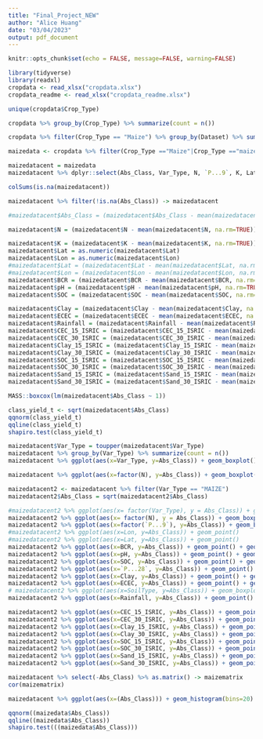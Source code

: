 ```yaml
---
title: "Final_Project_NEW"
author: "Alice Huang"
date: "03/04/2023"
output: pdf_document
---
```


```r
knitr::opts_chunk$set(echo = FALSE, message=FALSE, warning=FALSE)
```

```r
library(tidyverse)
library(readxl)
cropdata <- read_xlsx("cropdata.xlsx")
cropdata_readme <- read_xlsx("cropdata_readme.xlsx")
```

```r
unique(cropdata$Crop_Type)
```

```r
cropdata %>% group_by(Crop_Type) %>% summarize(count = n())
```

```r
cropdata %>% filter(Crop_Type == "Maize") %>% group_by(Dataset) %>% summarize(count = n())
```

```r
maizedata <- cropdata %>% filter(Crop_Type =="Maize"|Crop_Type =="maize")
```

```r
maizedatacent = maizedata
maizedatacent %>% dplyr::select(Abs_Class, Var_Type, N, `P...9`, K, Lat, Lon, BCR, pH, SOC, `P...28`, Clay, ECEC, SoilType, Rainfall, CEC_15_ISRIC, CEC_30_ISRIC, Clay_15_ISRIC, Clay_30_ISRIC, SOC_15_ISRIC, SOC_30_ISRIC, Sand_15_ISRIC, Sand_30_ISRIC) -> maizedatacent
```
```r
colSums(is.na(maizedatacent))
```

```r
maizedatacent %>% filter(!is.na(Abs_Class)) -> maizedatacent
```


```r
#maizedatacent$Abs_Class = (maizedatacent$Abs_Class - mean(maizedatacent$Abs_Class, na.rm=TRUE))

maizedatacent$N = (maizedatacent$N - mean(maizedatacent$N, na.rm=TRUE))

maizedatacent$K = (maizedatacent$K - mean(maizedatacent$K, na.rm=TRUE))
maizedatacent$Lat = as.numeric(maizedatacent$Lat)
maizedatacent$Lon = as.numeric(maizedatacent$Lon)
#maizedatacent$Lat = (maizedatacent$Lat - mean(maizedatacent$Lat, na.rm=TRUE))
#maizedatacent$Lon = (maizedatacent$Lon - mean(maizedatacent$Lon, na.rm=TRUE))
maizedatacent$BCR = (maizedatacent$BCR - mean(maizedatacent$BCR, na.rm=TRUE))
maizedatacent$pH = (maizedatacent$pH - mean(maizedatacent$pH, na.rm=TRUE))
maizedatacent$SOC = (maizedatacent$SOC - mean(maizedatacent$SOC, na.rm=TRUE))

maizedatacent$Clay = (maizedatacent$Clay - mean(maizedatacent$Clay, na.rm=TRUE))
maizedatacent$ECEC = (maizedatacent$ECEC - mean(maizedatacent$ECEC, na.rm=TRUE))
maizedatacent$Rainfall = (maizedatacent$Rainfall - mean(maizedatacent$Rainfall, na.rm=TRUE))
maizedatacent$CEC_15_ISRIC = (maizedatacent$CEC_15_ISRIC - mean(maizedatacent$CEC_15_ISRIC, na.rm=TRUE))
maizedatacent$CEC_30_ISRIC = (maizedatacent$CEC_30_ISRIC - mean(maizedatacent$CEC_30_ISRIC, na.rm=TRUE))
maizedatacent$Clay_15_ISRIC = (maizedatacent$Clay_15_ISRIC - mean(maizedatacent$Clay_15_ISRIC, na.rm=TRUE))
maizedatacent$Clay_30_ISRIC = (maizedatacent$Clay_30_ISRIC - mean(maizedatacent$Clay_30_ISRIC, na.rm=TRUE))
maizedatacent$SOC_15_ISRIC = (maizedatacent$SOC_15_ISRIC - mean(maizedatacent$SOC_15_ISRIC, na.rm=TRUE))
maizedatacent$SOC_30_ISRIC = (maizedatacent$SOC_30_ISRIC - mean(maizedatacent$SOC_30_ISRIC, na.rm=TRUE))
maizedatacent$Sand_15_ISRIC = (maizedatacent$Sand_15_ISRIC - mean(maizedatacent$Sand_15_ISRIC, na.rm=TRUE))
maizedatacent$Sand_30_ISRIC = (maizedatacent$Sand_30_ISRIC - mean(maizedatacent$Sand_30_ISRIC, na.rm=TRUE))
```


```r
MASS::boxcox(lm(maizedatacent$Abs_Class ~ 1))
```
```r
class_yield_t <- sqrt(maizedatacent$Abs_Class)
qqnorm(class_yield_t)
qqline(class_yield_t)
shapiro.test(class_yield_t)
```
```r
maizedatacent$Var_Type = toupper(maizedatacent$Var_Type)
maizedatacent %>% group_by(Var_Type) %>% summarize(count = n())
maizedatacent %>% ggplot(aes(x=Var_Type, y=Abs_Class)) + geom_boxplot()
```

```r
maizedatacent %>% ggplot(aes(x=factor(N), y=Abs_Class)) + geom_boxplot()
```


```r
maizedatacent2 <- maizedatacent %>% filter(Var_Type == "MAIZE")
maizedatacent2$Abs_Class = sqrt(maizedatacent2$Abs_Class)
```

```r
#maizedatacent2 %>% ggplot(aes(x= factor(Var_Type), y = Abs_Class)) + geom_boxplot()
maizedatacent2 %>% ggplot(aes(x= factor(N), y = Abs_Class)) + geom_boxplot()
maizedatacent2 %>% ggplot(aes(x=factor(`P...9`), y=Abs_Class)) + geom_boxplot()
#maizedatacent2 %>% ggplot(aes(x=Lon, y=Abs_Class)) + geom_point()
#maizedatacent2 %>% ggplot(aes(x=Lat, y=Abs_Class)) + geom_point()
maizedatacent2 %>% ggplot(aes(x=BCR, y=Abs_Class)) + geom_point() + geom_smooth(method="loess")
maizedatacent2 %>% ggplot(aes(x=pH, y=Abs_Class)) + geom_point() + geom_smooth(method="loess")
maizedatacent2 %>% ggplot(aes(x=SOC, y=Abs_Class)) + geom_point() + geom_smooth(method="loess")
maizedatacent2 %>% ggplot(aes(x=`P...28`, y=Abs_Class)) + geom_point() + geom_smooth(method="loess")
maizedatacent2 %>% ggplot(aes(x=Clay, y=Abs_Class)) + geom_point() + geom_smooth(method="loess")
maizedatacent2 %>% ggplot(aes(x=ECEC, y=Abs_Class)) + geom_point() + geom_smooth(method="loess")
# maizedatacent2 %>% ggplot(aes(x=SoilType, y=Abs_Class)) + geom_boxplot()
maizedatacent2 %>% ggplot(aes(x=Rainfall, y=Abs_Class)) + geom_point() + geom_smooth(method="loess")
```
```r
maizedatacent2 %>% ggplot(aes(x=CEC_15_ISRIC, y=Abs_Class)) + geom_point()
maizedatacent2 %>% ggplot(aes(x=CEC_30_ISRIC, y=Abs_Class)) + geom_point()
maizedatacent2 %>% ggplot(aes(x=Clay_15_ISRIC, y=Abs_Class)) + geom_point()
maizedatacent2 %>% ggplot(aes(x=Clay_30_ISRIC, y=Abs_Class)) + geom_point()
maizedatacent2 %>% ggplot(aes(x=SOC_15_ISRIC, y=Abs_Class)) + geom_point()
maizedatacent2 %>% ggplot(aes(x=SOC_30_ISRIC, y=Abs_Class)) + geom_point()
maizedatacent2 %>% ggplot(aes(x=Sand_15_ISRIC, y=Abs_Class)) + geom_point()
maizedatacent2 %>% ggplot(aes(x=Sand_30_ISRIC, y=Abs_Class)) + geom_point()
```

```r
maizedatacent %>% select(-Abs_Class) %>% as.matrix() -> maizematrix
cor(maizematrix)
```

```r
maizedatacent %>% ggplot(aes(x=(Abs_Class))) + geom_histogram(bins=20)
```

```r
qqnorm((maizedata$Abs_Class))
qqline((maizedata$Abs_Class))
shapiro.test(((maizedata$Abs_Class)))
```



